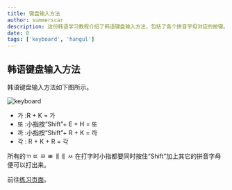 ```yaml
---
title: 键盘输入方法
author: summerscar
description: 这份韩语学习教程介绍了韩语键盘输入方法，包括了各个拼音字母对应的按键。教程还提供了一个练习页面供学习者进行练习。学习者可以通过按键的组合来输入特殊的韩语字母。总结而言，这份教程提供了详细的指导，帮助学习者掌握韩语键盘输入方法。
date: 0
tags: ['keyboard', 'hangul']
---
```


## 韩语键盘输入方法

韩语键盘输入方法如下图所示。

![keyboard](/doc-img/keyboard.jpg)

* 가 :R + K = 가
* 또 :小指按“Shift”+ E + H = 또
* 까 :小指按“Shift”+ R + K = 까
* 각 : R + K + R = 각

所有的ㄲ ㄸ ㅉ ㅃ ㅒㅖ ㅆ 在打字时小指都要同时按住“Shift”加上其它的拼音字母便可以打出来。

前往[练习页面](/)。
